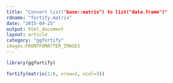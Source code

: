 ```yaml
---
title: "Convert list("base::matrix") to list("data.frame")"
rdname: "fortify.matrix"
date: "2015-04-25"
output: html_document
layout: article
category: "ggfortify"
images:FRONTFOMATTER_IMAGES
---
```


```r
library(ggfortify)
```

```r
fortify(matrix(1:6, nrow=2, ncol=3))



```